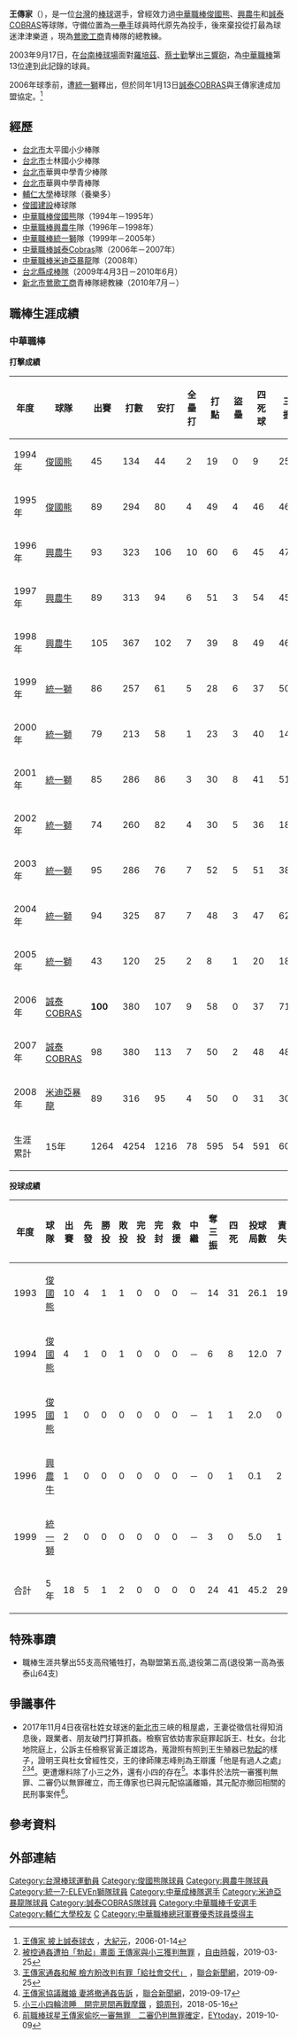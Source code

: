 {{refimprove|time=2019-01-19T00:01:04+00:00}}

{{Infobox CPBL player|
bgcolor1=#A000B0|
bgcolor2=#A000B0|
textcolor1=white|
textcolor2=white|
|name=王傳家|
|image=|
|width=300|
|position=一壘手|
|team=退役球員|
|number=--|
|bats=左|
|throws=左|
|birthdate=
{{birth_date_and_age|1971|6|26|mf=y}}
|debutdate=6月17日|
|debutyear=1994年|
|debutteam=俊國熊|
|statyear=2008年10月10日|
|stat1label=[[打擊率|打擊率]]|
|stat1value=.286|
|stat2label=[[全壘打|全壘打]]|
|stat2value=78|
|stat3label=[[打點|打點]]|
|stat3value=595|
|teams=<nowiki></nowiki>
球員
*CPBL時期
**[[俊國熊|俊國熊]]（1994年—1995年）
**[[興農牛|興農牛]]（1996年—1998年）
**[[統一獅|統一獅]]（1999年—2005年）
**[[米迪亞暴龍|米迪亞暴龍]]（2008年）
*TML時期
**[[誠泰COBRAS|誠泰COBRAS]]（2006年—2007年）
*業餘
**[[台北縣成棒隊|台北縣成棒隊]](2009年－2010年)

教練
*[[鶯歌工商|鶯歌工商]]青棒隊總教練（2010年7月－）
|awards=<nowiki></nowiki>
*中華職棒年度總冠軍：2000
*[[中華職棒最佳十人獎|中華職棒最佳十人獎]]（外野手）：1996
*[[中華職棒金手套獎|中華職棒金手套獎]]（外野手）：1996、1998、2001
*[[中華職棒單月MVP|中華職棒單月MVP]]：2003/03
*[[中華職棒明星賽|中華職棒明星賽]]：1996、1997、1998、1999、2001、2002、2003、2004、2006、2007、2008
}}
'''王傳家'''（{{bd|1971年|6月26日|||CatIdx=W王}}），是一位[[台灣|台灣]]的[[棒球|棒球]]選手，曾經效力過[[中華職棒|中華職棒]][[俊國熊|俊國熊]]、[[興農牛|興農牛]]和[[誠泰COBRAS|誠泰COBRAS]]等球隊，守備位置為[[一壘手|一壘手]]球員時代原先為投手，後來棄投從打最為球迷津津樂道 ，現為[[鶯歌工商|鶯歌工商]]青棒隊的總教練。

2003年9月17日，在[[台南市立棒球場|台南棒球場]]面對[[羅培茲|羅培茲]]、[[蔡士勤|蔡士勤]]擊出[[三響砲|三響砲]]，為[[中華職棒|中華職棒]]第13位達到此記錄的球員。

2006年球季前，遭[[統一獅|統一獅]]釋出，但於同年1月13日[[誠泰COBRAS|誠泰COBRAS]]與王傳家達成加盟協定。<ref>[http://www.epochtimes.com/b5/6/1/14/n1189432.htm 王傳家 披上誠泰球衣] {{Wayback|url=http://www.epochtimes.com/b5/6/1/14/n1189432.htm |date=20191221134329 }}，[[大紀元|大紀元]]，2006-01-14</ref>

==經歷==
*[[台北市|台北市]]太平國小少棒隊 
*[[台北市|台北市]]士林國小少棒隊 
*[[台北市|台北市]]華興中學青少棒隊 
*[[台北市|台北市]]華興中學青棒隊 
*[[輔仁大學|輔仁大學]]棒球隊（養樂多） 
*[[俊國建設|俊國建設]]棒球隊 
*[[中華職棒|中華職棒]][[俊國熊|俊國熊]]隊（1994年－1995年） 
*[[中華職棒|中華職棒]][[興農牛|興農牛]]隊（1996年－1998年） 
*[[中華職棒|中華職棒]][[統一獅|統一獅]]隊（1999年－2005年） 
*[[中華職棒|中華職棒]][[誠泰Cobras|誠泰Cobras]]隊（2006年－2007年） 
*[[中華職棒|中華職棒]][[米迪亞暴龍|米迪亞暴龍]]隊（2008年）
*[[台北縣成棒隊|台北縣成棒隊]]（2009年4月3日－2010年6月）
*[[新北市|新北市]][[鶯歌工商|鶯歌工商]]青棒隊總教練（2010年7月－） 

==職棒生涯成績==
===中華職棒===
'''打擊成績'''
{|border=1 width="800px"
|- align=center style="color:black; background-color:pink"
!年度!!球隊!!出賽!!打數!!安打!!全壘打!!打點!!盜壘!!四死球!!三振!!壘打數!!雙殺打!!打擊率
|- align="center"
|1994年||[[俊國熊|俊國熊]]||45||134||44||2||19||0||9||25||61||1||0.328
|- align="center"
|1995年||[[俊國熊|俊國熊]]||89||294||80||4||49||4||46||46||116||6||0.272
|- align="center"
|1996年||[[興農牛|興農牛]]||93||323||106||10||60||6||45||47||163||5||0.328
|- align="center"
|1997年||[[興農牛|興農牛]]||89||313||94||6||51||3||54||45||135||7||0.300
|- align="center"
|1998年||[[興農牛|興農牛]]||105||367||102||7||39||8||49||46||145||6||0.278
|- align="center"
|1999年||[[統一獅|統一獅]]||86||257||61||5||28||6||37||50||89||1||0.237
|- align="center"
|2000年||[[統一獅|統一獅]]||79||213||58||1||23||3||40||14||76||4||0.272
|- align="center"
|2001年||[[統一獅|統一獅]]||85||286||86||3||30||8||41||51||114||4||0.301
|- align="center"
|2002年||[[統一獅|統一獅]]||74||260||82||4||30||5||36||18||112||8||0.315
|- align="center"
|2003年||[[統一獅|統一獅]]||95||286||76||7||52||5||51||38||111||5||0.266
|- align="center"
|2004年||[[統一獅|統一獅]]||94||325||87||7||48||3||47||62||127||9||0.266
|- align="center"
|2005年||[[統一獅|統一獅]]||43||120||25||2||8||1||20||18||40||1||0.208
|- align="center"
|2006年||[[誠泰COBRAS|誠泰COBRAS]]||'''100'''||380||107||9||58||0||37||71||155||4||0.282
|- align="center"
|2007年||[[誠泰COBRAS|誠泰COBRAS]]||98||380||113||7||50||2||48||48||163||9||0.297
|- align="center"
|2008年||[[米迪亞暴龍|米迪亞暴龍]]||89||316||95||4||50||0||31||30||128||9||0.301
|- align=center style="color:orange; background-color:black"
!生涯累計!!15年!!1264||4254||1216||78||595||54||591||609||1735||79||0.286
|}

'''投球成績'''
{|border=1 width="800px"
|- align="center"
!年度||球隊||出賽||先發||勝投||敗投||完投||完封||救援||中繼||奪三振||四死||投球局數||責失||防禦率
|- align=middle
|1993||[[俊國熊|俊國熊]]||10||4||1||1||0||0||0||－||14||31||26.1||19||6.49
|- align=middle
|1994||[[俊國熊|俊國熊]]||4||1||0||1||0||0||0||－||6||8||12.0||7||5.25
|- align=middle
|1995||[[俊國熊|俊國熊]]||1||0||0||0||0||0||0||－||1||1||2.0||0||0.00
|- align=middle
|1996||[[興農牛|興農牛]]||1||0||0||0||0||0||0||－||0||1||0.1||2||54.00
|- align=middle
|1999||[[統一獅|統一獅]]||2||0||0||0||0||0||0||－||3||0||5.0||1||1.80
|- align=center style="color:black; background-color:green"
|合計||5年||18||5||1||2||0||0||0||0||24||41||45.2||29||5.72
|}

==特殊事蹟==
* 職棒生涯共擊出55支高飛犧牲打，為聯盟第五高,退役第二高(退役第一高為張泰山64支)


==爭議事件==
* 2017年11月4日夜宿杜姓女球迷的[[新北市|新北市]]三峽的租屋處，王妻從徵信社得知消息後，跟業者、朋友破門打算抓姦。檢察官依妨害家庭罪起訴王、杜女。台北地院庭上，公訴主任檢察官黃正雄認為，蒐證照有照到王生殖器已[[勃起|勃起]]的樣子，證明王與杜女曾經性交，王的律師陳志峰則為王辯護「他是有過人之處」<ref>[https://news.ltn.com.tw/news/society/breakingnews/2738189 被控通姦遭拍「勃起」畫面 王傳家與小三獲判無罪] {{Wayback|url=https://news.ltn.com.tw/news/society/breakingnews/2738189 |date=20190326163219 }}，[[自由時報|自由時報]]，2019-03-25</ref><ref>[https://udn.com/news/story/7321/4067057 王傳家通姦和解 檢方盼改判有罪「給社會交代」] {{Wayback|url=https://udn.com/news/story/7321/4067057 |date=20191020094410 }}，[[聯合新聞網|聯合新聞網]]，2019-09-25</ref><ref>[https://udn.com/news/story/7321/4051337 王傳家協議離婚 妻將撤通姦告訴] {{Wayback|url=https://udn.com/news/story/7321/4051337 |date=20191020105144 }}，[[聯合新聞網|聯合新聞網]]，2019-09-17</ref>。更遭爆料除了小三之外，還有小四的存在<ref>[https://www.mirrormedia.mg/story/20180515inv018/ 小三小四輪流睡　開完房間再戰摩鐵] {{Wayback|url=https://www.mirrormedia.mg/story/20180515inv018/ |date=20191020110926 }}，[[鏡周刊|鏡周刊]]，2018-05-16</ref>。本事件於法院一審獲判無罪、二審仍以無罪確立，而王傳家也已與元配協議離婚，其元配亦撤回相關的民刑事案件<ref>[https://www.ettoday.net/news/20191009/1553470.htm 前職棒球星王傳家偷吃一審無罪　二審仍判無罪確定]，[[EYtoday|EYtoday]]，2019-10-09</ref>。

==參考資料==
{{Reflist}}


==外部連結==
{{台灣棒球維基館}}
{{中華職棒球員資料|id=B028|name=王傳家}}

{{start box}}
{{s-before|[[勇壯|勇壯]]}}
{{s-title|[[中華職棒總冠軍賽優秀球員獎|中華職棒總冠軍賽優秀球員獎]](敗方)|2001年}}
{{s-after|[[童琮輝|童琮輝]]}}
{{end box}}

{{中華職棒千安球員}}
{{統一獅2000年中華職棒總冠軍}}
{{2001年第三十四屆世界盃棒球錦標賽中華成棒代表隊}}
{{2002年第十四屆韓國釜山亞運中華成棒隊}}
{{2006年多哈亞運中華成棒隊選手列表}}
{{DEFAULTSORT:W王}}
[[Category:台灣棒球運動員|Category:台灣棒球運動員]]
[[Category:俊國熊隊球員|Category:俊國熊隊球員]]
[[Category:興農牛隊球員|Category:興農牛隊球員]]
[[Category:統一7-ELEVEn獅隊球員|Category:統一7-ELEVEn獅隊球員]]
[[Category:中華成棒隊選手|Category:中華成棒隊選手]]
[[Category:米迪亞暴龍隊球員|Category:米迪亞暴龍隊球員]]
[[Category:誠泰COBRAS隊球員|Category:誠泰COBRAS隊球員]]
[[Category:中華職棒千安選手|Category:中華職棒千安選手]]
[[Category:輔仁大學校友|Category:輔仁大學校友]]

[[Category:王姓|C]]
[[Category:中華職棒總冠軍賽優秀球員獎得主|Category:中華職棒總冠軍賽優秀球員獎得主]]